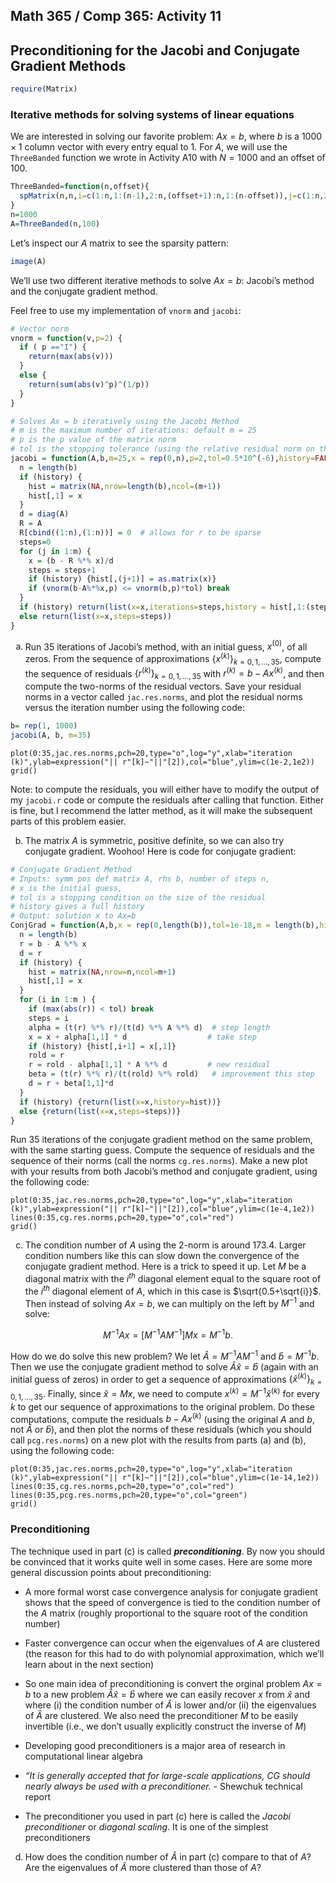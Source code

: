 
## Math 365 / Comp 365: Activity 11
## Preconditioning for the Jacobi and Conjugate Gradient Methods

```r
require(Matrix)
```

### Iterative methods for solving systems of linear equations

We are interested in solving our favorite problem: $Ax=b$, where $b$ is a $1000 \times 1$ column vector with every entry equal to 1. For $A$, we will use the `ThreeBanded` function we wrote in Activity A10 with $N=1000$ and an offset of 100.

```r
ThreeBanded=function(n,offset){
  spMatrix(n,n,i=c(1:n,1:(n-1),2:n,(offset+1):n,1:(n-offset)),j=c(1:n,2:n,1:(n-1),1:(n-offset),(offset+1):n),x=c(.5+sqrt(1:n),rep(1,(2*(2*n-1-offset)))))
}
n=1000
A=ThreeBanded(n,100)
```

Let's inspect our $A$ matrix to see the sparsity pattern:
```r
image(A)
```

We'll use two different iterative methods to solve $Ax=b$: Jacobi's method and the conjugate gradient method.

Feel free to use my implementation of `vnorm` and `jacobi`:

```r
# Vector norm
vnorm = function(v,p=2) { 
  if ( p =="I") {
    return(max(abs(v)))
  }
  else {
    return(sum(abs(v)^p)^(1/p))
  }
}
```
```r
# Solves Ax = b iteratively using the Jacobi Method
# m is the maximum number of iterations: default m = 25
# p is the p value of the matrix norm
# tol is the stopping tolerance (using the relative residual norm on the backward error)
jacobi = function(A,b,m=25,x = rep(0,n),p=2,tol=0.5*10^(-6),history=FALSE) {
  n = length(b)
  if (history) {
    hist = matrix(NA,nrow=length(b),ncol=(m+1))
    hist[,1] = x
  }
  d = diag(A)
  R = A
  R[cbind((1:n),(1:n))] = 0  # allows for r to be sparse  
  steps=0
  for (j in 1:m) {
    x = (b - R %*% x)/d 
    steps = steps+1
    if (history) {hist[,(j+1)] = as.matrix(x)}
    if (vnorm(b-A%*%x,p) <= vnorm(b,p)*tol) break 
  }
  if (history) return(list(x=x,iterations=steps,history = hist[,1:(steps+1)]))
  else return(list(x=x,steps=steps))
}
```


a) Run 35 iterations of Jacobi's method, with an initial guess, $x^{(0)}$, of all zeros. From the sequence of approximations $\left\{x^{(k)}\right\}_{k=0,1,\ldots,35}$, compute the sequence of residuals $\left\{r^{(k)}\right\}_{k=0,1,\ldots,35}$ with $r^{(k)}=b-Ax^{(k)}$, and then compute the two-norms of the residual vectors. Save your residual norms in a vector called `jac.res.norms`, and plot the residual norms versus the iteration number using the following code:

```r
b= rep(1, 1000)
jacobi(A, b, m=35)
```


```
plot(0:35,jac.res.norms,pch=20,type="o",log="y",xlab="iteration (k)",ylab=expression("|| r"[k]~"||"[2]),col="blue",ylim=c(1e-2,1e2))
grid()
```

Note: to compute the residuals, you will either have to modify the output of my `jacobi.r` code or compute the residuals after calling that function. Either is fine, but I recommend the latter method, as it will make the subsequent parts of this problem easier.

b) The matrix $A$ is symmetric, positive definite, so we can also try conjugate gradient. Woohoo! Here is code for conjugate gradient:

```r
# Conjugate Gradient Method
# Inputs: symm pos def matrix A, rhs b, number of steps n, 
# x is the initial guess, 
# tol is a stopping condition on the size of the residual
# history gives a full history
# Output: solution x to Ax=b 
ConjGrad = function(A,b,x = rep(0,length(b)),tol=1e-18,m = length(b),history=FALSE) {
  n = length(b)
  r = b - A %*% x
  d = r
  if (history) {
    hist = matrix(NA,nrow=n,ncol=m+1)
    hist[,1] = x
  }
  for (i in 1:m ) {
    if (max(abs(r)) < tol) break
    steps = i
    alpha = (t(r) %*% r)/(t(d) %*% A %*% d)  # step length
    x = x + alpha[1,1] * d                  # take step 
    if (history) {hist[,i+1] = x[,1]}
    rold = r
    r = rold - alpha[1,1] * A %*% d         # new residual
    beta = (t(r) %*% r)/(t(rold) %*% rold)   # improvement this step
    d = r + beta[1,1]*d
  }
  if (history) {return(list(x=x,history=hist))}
  else {return(list(x=x,steps=steps))}
}
```

Run 35 iterations of the conjugate gradient method on the same problem, with the same starting guess. Compute the sequence of residuals and the sequence of their norms (call the norms `cg.res.norms`). Make a new plot with your results from both Jacobi's method and conjugate gradient, using the following code:

```
plot(0:35,jac.res.norms,pch=20,type="o",log="y",xlab="iteration (k)",ylab=expression("|| r"[k]~"||"[2]),col="blue",ylim=c(1e-4,1e2))
lines(0:35,cg.res.norms,pch=20,type="o",col="red")
grid()
```

c) The condition number of $A$ using the 2-norm is around 173.4. Larger condition numbers like this can slow down the convergence of the conjugate gradient method. Here is a trick to speed it up. Let $M$ be a diagonal matrix with the $i^{th}$ diagonal element equal to the square root of the $i^{th}$ diagonal element of $A$, which in this case is $\sqrt{0.5+\sqrt{i}}$. Then instead of solving $Ax=b$, we can multiply on the left by $M^{-1}$ and solve:

$$ M^{-1}Ax=[M^{-1}A M^{-1}]M x = M^{-1}b. $$

How do we do solve this new problem? We let $\hat{A}=M^{-1}A M^{-1}$ and $\hat{b}=M^{-1}b$. Then we use the conjugate gradient method to solve $\hat{A}\hat{x}=\hat{b}$ (again with an initial guess of zeros) in order to get a sequence of approximations $\left\{\hat{x}^{(k)}\right\}_{k=0,1,\ldots,35}$. Finally, since $\hat{x}=Mx$, we need to compute $x^{(k)}=M^{-1}\hat{x}^{(k)}$ for every $k$ to get our sequence of approximations to the original problem. Do these computations, compute the residuals $b-A x^{(k)}$ (using the original $A$ and $b$, not $\hat{A}$ or $\hat{b}$), and then plot the norms of these residuals (which you should call `pcg.res.norms`) on a new plot with the results from parts (a) and (b), using the following code:

```
plot(0:35,jac.res.norms,pch=20,type="o",log="y",xlab="iteration (k)",ylab=expression("|| r"[k]~"||"[2]),col="blue",ylim=c(1e-14,1e2))
lines(0:35,cg.res.norms,pch=20,type="o",col="red")
lines(0:35,pcg.res.norms,pch=20,type="o",col="green")
grid()
```

### Preconditioning 

The technique used in part (c) is called ***preconditioning***. By now you should be convinced that it works quite well in some cases. Here are some more general discussion points about preconditioning:

- A more formal worst case convergence analysis for conjugate gradient shows that the speed of convergence is tied to the condition number of the $A$ matrix (roughly proportional to the square root of the condition number)

- Faster convergence can occur when the eigenvalues of $A$ are clustered (the reason for this had to do with polynomial approximation, which we'll learn about in the next section)

- So one main idea of preconditioning is convert the orginal problem $Ax=b$ to a new problem $\hat{A}\hat{x}=\hat{b}$ where we can easily recover $x$ from $\hat{x}$ and where (i) the condition number of $\hat{A}$ is lower and/or (ii) the eigenvalues of $\hat{A}$ are clustered. We also need the preconditioner $M$ to be easily invertible (i.e., we don't usually explicitly construct the inverse of $M$)

- Developing good preconditioners is a major area of research in computational linear algebra

- *"It is generally accepted that for large-scale applications, CG should nearly always be used with a preconditioner.*  - Shewchuk technical report

- The preconditioner you used in part (c) here is called the *Jacobi preconditioner* or *diagonal scaling*. It is one of the simplest preconditioners 


d) How does the condition number of $\hat{A}$ in part (c) compare to that of $A$? Are the eigenvalues of $\hat{A}$ more clustered than those of $A$?


